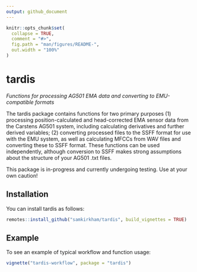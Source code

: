 ```yaml
---
output: github_document
---
```


<!-- README.md is generated from README.Rmd. Please edit that file -->

```r
knitr::opts_chunk$set(
  collapse = TRUE,
  comment = "#>",
  fig.path = "man/figures/README-",
  out.width = "100%"
)
```


# tardis

<!-- badges: start -->
<!-- badges: end -->
*Functions for processing AG501 EMA data and converting to EMU-compatible formats*

The tardis package contains functions for two primary purposes (1) processing position-calculated and head-corrected EMA sensor data from the Carstens AG501 system, including calculating derivatives and further derived variables; (2) converting processed files to the SSFF format for use with the EMU system, as well as calculating MFCCs from WAV files and converting these to SSFF format. These functions can be used independently, although conversion to SSFF makes strong assumptions about the structure of your AG501 .txt files.

This package is in-progress and currently undergoing testing. Use at your own caution!

## Installation

You can install tardis as follows:

```r
remotes::install_github("samkirkham/tardis", build_vignettes = TRUE)
```

## Example

To see an example of typical workflow and function usage:

```r
vignette("tardis-workflow", package = "tardis")
```

